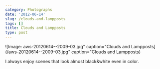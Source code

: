 ```yaml
---
category: Photographs
date: '2012-06-14'
slug: /clouds-and-lampposts
tags: []
title: Clouds and Lampposts
type: post
---
```



![Image: aws-20120614--2009-03.jpg" caption="Clouds and Lampposts](/aws-20120614--2009-03.jpg" caption="Clouds and Lampposts)

I always enjoy scenes that look almost black&amp;white even in color.